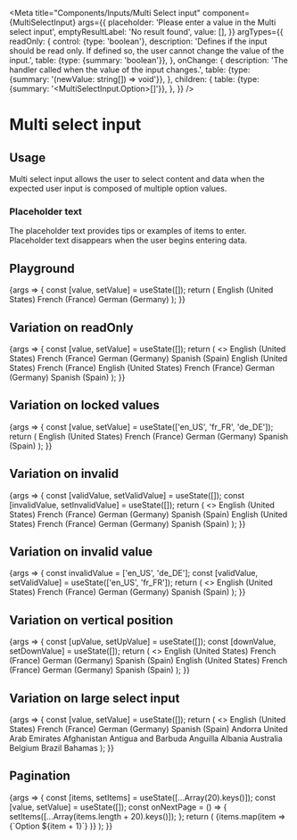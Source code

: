 
<Meta
  title="Components/Inputs/Multi Select input"
  component={MultiSelectInput}
  args={{
    placeholder: 'Please enter a value in the Multi select input',
    emptyResultLabel: 'No result found',
    value: [],
  }}
  argTypes={{
    readOnly: {
      control: {type: 'boolean'},
      description:
        'Defines if the input should be read only. If defined so, the user cannot change the value of the input.',
      table: {type: {summary: 'boolean'}},
    },
    onChange: {
      description: 'The handler called when the value of the input changes.',
      table: {type: {summary: '(newValue: string[]) => void'}},
    },
    children: {
      table: {type: {summary: '<MultiSelectInput.Option>[]'}},
    },
  }}
/>

# Multi select input

## Usage

Multi select input allows the user to select content and data when the expected user input is composed of multiple option values.

### Placeholder text

The placeholder text provides tips or examples of items to enter. Placeholder text disappears when the user begins entering data.

## Playground

<Canvas>
  <Story name="Standard">
    {args => {
      const [value, setValue] = useState([]);
      return (
        <SpaceContainer height={170}>
          <MultiSelectInput {...args} removeLabel="Remove" value={value} onChange={setValue}>
            <MultiSelectInput.Option value="en_US">English (United States)</MultiSelectInput.Option>
            <MultiSelectInput.Option value="fr_FR">French (France)</MultiSelectInput.Option>
            <MultiSelectInput.Option value="de_DE">German (Germany)</MultiSelectInput.Option>
          </MultiSelectInput>
        </SpaceContainer>
      );
    }}
  </Story>
</Canvas>

<ArgsTable story="Standard" />

## Variation on readOnly

<Canvas>
  <Story name="ReadOnly">
    {args => {
      const [value, setValue] = useState([]);
      return (
        <>
          <MultiSelectInput readOnly={true} value={['en_US']} placeholder="Placeholder" emptyResultLabel="No match found">
            <MultiSelectInput.Option value="en_US">English (United States)</MultiSelectInput.Option>
            <MultiSelectInput.Option value="fr_FR">French (France)</MultiSelectInput.Option>
            <MultiSelectInput.Option value="de_DE">German (Germany)</MultiSelectInput.Option>
            <MultiSelectInput.Option value="es_ES">Spanish (Spain)</MultiSelectInput.Option>
          </MultiSelectInput>
          <MultiSelectInput
            readOnly={true}
            value={['en_US', 'fr_FR']}
            onChange={setValue}
            emptyResultLabel="No result found"
          >
            <MultiSelectInput.Option value="en_US">English (United States)</MultiSelectInput.Option>
            <MultiSelectInput.Option value="fr_FR">French (France)</MultiSelectInput.Option>
          </MultiSelectInput>
          <MultiSelectInput
            readOnly={false}
            value={value}
            onChange={setValue}
            placeholder="Editable select"
            emptyResultLabel="No result found"
          >
            <MultiSelectInput.Option value="en_US">English (United States)</MultiSelectInput.Option>
            <MultiSelectInput.Option value="fr_FR">French (France)</MultiSelectInput.Option>
            <MultiSelectInput.Option value="de_DE">German (Germany)</MultiSelectInput.Option>
            <MultiSelectInput.Option value="es_ES">Spanish (Spain)</MultiSelectInput.Option>
          </MultiSelectInput>
          <SpaceContainer height={100} />
        </>
      );
    }}
  </Story>
</Canvas>

## Variation on locked values

<Canvas>
  <Story name="LockedValues">
    {args => {
      const [value, setValue] = useState(['en_US', 'fr_FR', 'de_DE']);
      return (
          <MultiSelectInput
            value={value}
            placeholder="Placeholder"
            emptyResultLabel="No match found"
            lockedValues={['en_US', 'fr_FR']}
            onChange={setValue}
          >
            <MultiSelectInput.Option value="en_US">English (United States)</MultiSelectInput.Option>
            <MultiSelectInput.Option value="fr_FR">French (France)</MultiSelectInput.Option>
            <MultiSelectInput.Option value="de_DE">German (Germany)</MultiSelectInput.Option>
            <MultiSelectInput.Option value="es_ES">Spanish (Spain)</MultiSelectInput.Option>
          </MultiSelectInput>
      );
    }}
  </Story>
</Canvas>

## Variation on invalid

<Canvas>
  <Story name="Invalid">
    {args => {
      const [validValue, setValidValue] = useState([]);
      const [invalidValue, setInvalidValue] = useState([]);
      return (
        <>
          <MultiSelectInput
            {...args}
            value={invalidValue}
            onChange={setInvalidValue}
            invalid={true}
            placeholder="Invalid input value"
          >
            <MultiSelectInput.Option value="en_US">English (United States)</MultiSelectInput.Option>
            <MultiSelectInput.Option value="fr_FR">French (France)</MultiSelectInput.Option>
            <MultiSelectInput.Option value="de_DE">German (Germany)</MultiSelectInput.Option>
            <MultiSelectInput.Option value="es_ES">Spanish (Spain)</MultiSelectInput.Option>
          </MultiSelectInput>
          <MultiSelectInput
            value={validValue}
            onChange={setValidValue}
            invalid={false}
            placeholder="Valid input value"
            emptyResultLabel="No result found"
          >
            <MultiSelectInput.Option value="en_US">English (United States)</MultiSelectInput.Option>
            <MultiSelectInput.Option value="fr_FR">French (France)</MultiSelectInput.Option>
            <MultiSelectInput.Option value="de_DE">German (Germany)</MultiSelectInput.Option>
            <MultiSelectInput.Option value="es_ES">Spanish (Spain)</MultiSelectInput.Option>
          </MultiSelectInput>
          <SpaceContainer height={100} />
        </>
      );
    }}
  </Story>
</Canvas>

## Variation on invalid value

<Canvas>
  <Story name="InvalidValue">
    {args => {
      const invalidValue = ['en_US', 'de_DE'];
      const [validValue, setValidValue] = useState(['en_US', 'fr_FR']);
      return (
        <>
          <MultiSelectInput
            {...args}
            value={validValue}
            invalidValue={invalidValue}
            onChange={setValidValue}
            placeholder="Invalid input value"
          >
            <MultiSelectInput.Option value="en_US">English (United States)</MultiSelectInput.Option>
            <MultiSelectInput.Option value="fr_FR">French (France)</MultiSelectInput.Option>
            <MultiSelectInput.Option value="de_DE">German (Germany)</MultiSelectInput.Option>
            <MultiSelectInput.Option value="es_ES">Spanish (Spain)</MultiSelectInput.Option>
          </MultiSelectInput>
          <SpaceContainer height={100} />
        </>
      );
    }}
  </Story>
</Canvas>

## Variation on vertical position

<Canvas>
  <Story name="Vertical position">
    {args => {
      const [upValue, setUpValue] = useState([]);
      const [downValue, setDownValue] = useState([]);
      return (
        <>
          <SpaceContainer height={120} />
          <MultiSelectInput
            {...args}
            value={upValue}
            onChange={setUpValue}
            verticalPosition="up"
            placeholder="Up input"
          >
            <MultiSelectInput.Option value="en_US">English (United States)</MultiSelectInput.Option>
            <MultiSelectInput.Option value="fr_FR">French (France)</MultiSelectInput.Option>
            <MultiSelectInput.Option value="de_DE">German (Germany)</MultiSelectInput.Option>
            <MultiSelectInput.Option value="es_ES">Spanish (Spain)</MultiSelectInput.Option>
          </MultiSelectInput>
          <MultiSelectInput
            value={downValue}
            onChange={setDownValue}
            verticalPosition="down"
            placeholder="Down input"
            emptyResultLabel="No result found"
          >
            <MultiSelectInput.Option value="en_US">English (United States)</MultiSelectInput.Option>
            <MultiSelectInput.Option value="fr_FR">French (France)</MultiSelectInput.Option>
            <MultiSelectInput.Option value="de_DE">German (Germany)</MultiSelectInput.Option>
            <MultiSelectInput.Option value="es_ES">Spanish (Spain)</MultiSelectInput.Option>
          </MultiSelectInput>
          <SpaceContainer height={100} />
        </>
      );
    }}
  </Story>
</Canvas>

## Variation on large select input

<Canvas>
  <Story name="Large">
    {args => {
      const [value, setValue] = useState([]);
      return (
        <>
          <MultiSelectInput {...args} value={value} onChange={setValue} emptyResultLabel="No match found">
            <MultiSelectInput.Option value="en_US">English (United States)</MultiSelectInput.Option>
            <MultiSelectInput.Option value="fr_FR">French (France)</MultiSelectInput.Option>
            <MultiSelectInput.Option value="de_DE">German (Germany)</MultiSelectInput.Option>
            <MultiSelectInput.Option value="es_ES">Spanish (Spain)</MultiSelectInput.Option>
            <MultiSelectInput.Option value="ad_AD">Andorra</MultiSelectInput.Option>
            <MultiSelectInput.Option value="ae_AE">United Arab Emirates</MultiSelectInput.Option>
            <MultiSelectInput.Option value="af_AF">Afghanistan</MultiSelectInput.Option>
            <MultiSelectInput.Option value="ag_AG">Antigua and Barbuda</MultiSelectInput.Option>
            <MultiSelectInput.Option value="ai_AI">Anguilla</MultiSelectInput.Option>
            <MultiSelectInput.Option value="al_AL">Albania</MultiSelectInput.Option>
            <MultiSelectInput.Option value="au_AU">Australia</MultiSelectInput.Option>
            <MultiSelectInput.Option value="be_BE">Belgium</MultiSelectInput.Option>
            <MultiSelectInput.Option value="br_BR">Brazil</MultiSelectInput.Option>
            <MultiSelectInput.Option value="bs_BS">Bahamas</MultiSelectInput.Option>
          </MultiSelectInput>
          <SpaceContainer height={350} />
        </>
      );
    }}
  </Story>
</Canvas>

## Pagination

<Canvas>
  <Story name="Pagination">
    {args => {
      const [items, setItems] = useState([...Array(20).keys()]);
      const [value, setValue] = useState([]);
      const onNextPage = () => { setItems([...Array(items.length + 20).keys()]); };
      return (
        <SpaceContainer height={170}>
          <MultiSelectInput {...args} value={value} onChange={setValue} emptyResultLabel="No matches found" onNextPage={onNextPage}>
            {items.map(item => <MultiSelectInput.Option value={`Option ${item}`} title={`Option ${item}`} key={`Option ${item}`}>
              {`Option ${item + 1}`}
            </MultiSelectInput.Option>)}
          </MultiSelectInput>
        </SpaceContainer>
      );
    }}
  </Story>
</Canvas>
